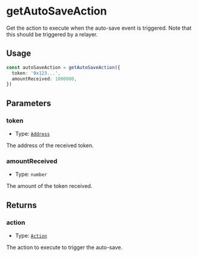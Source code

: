# getAutoSaveAction

Get the action to execute when the auto-save event is triggered. Note that this should be triggered by a relayer.

## Usage

```typescript copy
const autoSaveAction = getAutoSaveAction({
  token: '0x123...',
  amountReceived: 1000000,
})
```

## Parameters

### token

- Type: [`Address`](https://viem.sh/docs/glossary/types#address)

The address of the received token.

### amountReceived

- Type: `number`

The amount of the token received.

## Returns

### action

- Type: [`Action`](/module-sdk/glossary/types.mdx#action)

The action to execute to trigger the auto-save.

